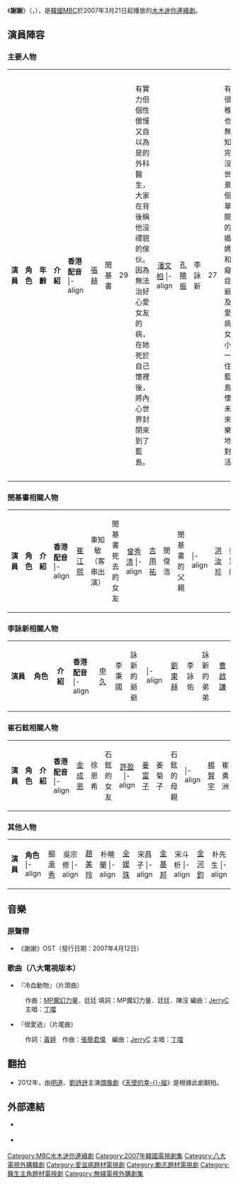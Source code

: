 {{unreferenced|time=2018-07-08T08:44:46+00:00}}
{{noteTA
|G1=KO Show
}}
{{Infobox Television
| show_name     = 謝謝
| original_name = {{lang|ko|고맙습니다}}
| image         = 謝謝.jpg|230px
| caption       = 
| genre         = 
| format        = 
| creator       = 
| developer     = 
| writer        = [[李慶熙|李慶熙]]
| director      = [[李載東|李載東]]
| creative_director = 
| presenter         = 
| starring      = [[张赫_(韩国)|張　赫]]、[[孔曉振|孔曉振]]、[[徐信愛|徐信愛]]、<br>[[申成祿|申成祿]]
| slogan        =  
| theme_music_composer = 
| opentheme            = 
| endtheme             = 
| composer             = 
| country       = {{KOR}}
| language      = [[韓語|韓語]]
| num_seasons   = <!-- or num_series -->
| num_episodes  = 16
| list_episodes = 
| executive_producer   = 
| producer             = 
| supervising_producer = 
| editor               = 
| location      = 
| runtime       = 約70分鐘（含廣告）
| company       = [[SidusHQ|IHQ]]
| distributor   = 
| channel       = [[文化廣播_(韓國)|MBC]]
| first_run     = {{KOR}}
| first_aired   = {{start date|2007|3|21}}
| last_aired    = {{end date|2007|5|10}}
| status        = 
| preceded_by   = <!--只適用於系列作品-->
| followed_by   = <!--只適用於系列作品-->
| related       = 《[[天使的幸福|天使的幸福]]》
| website       = http://www.imbc.com/broad/tv/drama/thankyou/
| production_website = 
| 中國大陸名稱 = 謝-{}-謝 
| 台灣名稱    = 謝-{}-謝你的愛
| 港澳名稱    = -{Thank You}-
| 新加坡名稱  = 谢谢你的爱
| 馬來西亞名稱= 谢谢你的爱
}}

《'''謝謝'''》（{{lang-ko|고맙습니다}}，{{lang-en|'''-{Thank You}-'''}}），是[[韓國|韓國]][[文化廣播_(韓國)|MBC]]於2007年3月21日起播放的[[MBC水木連續劇|水木迷你連續劇]]。

== 演員陣容 ==
=== 主要人物 ===
{| class="wikitable" style="width:68%"
|-style="background:cornflowerblue;color:white" align=center
|width="10%"|'''演員'''||width="10%"|'''角色'''||width="8%"|'''年齡'''||'''介紹'''||width="11%"|'''香港配音'''
|-align
|<center>[[张赫_(韩国)|張赫]]||<center>閔基書||<center>29||有實力但個性傲慢又自以為是的外科醫生，大家在背後稱他沒禮貌的傢伙。因為無法治好心愛女友的病，在她死於自己懷裡後，將內心世界封閉來到了藍島。 ||<center>[[潘文柏|潘文柏]]
|-align
|<center>[[孔曉振|孔曉振]]||<center>李詠新||<center>27||有時很幼稚，也很無知，完全沒家世背景，個性單純開朗的未婚媽媽。和患癡呆症的爺爺及患愛滋病的女兒小春一起住在藍島。懷抱未來，樂觀地面對生活。||<center>[[梁少霞|梁少霞]]
|-align
|<center>[[徐信愛|徐信愛]]||<center>李春||<center>8||就讀小學一年級。像母親一樣胸襟開闊、能言善道，又會照顧患癡呆症爺爺的早熟孩子。在輸血後意外患上愛滋病，即使流血也不能得到別人的幫助，要自己處理。 ||<center>[[何璐怡|何璐怡]]
|-align
|<center>[[申成祿|申成祿]]||<center>崔石鉉||<center>27||詠新的初戀，小春的親生父親。藍島上首屈一指的有錢人家的兒子，懂得甜言蜜語，對任何人都非常親切、謙虛。||<center>[[雷霆_(配音員)|雷霆]]
|}

=== 閔基書相關人物 ===
{| class="wikitable" style="width:68%"
|-style="background:cornflowerblue;color:white" align=center
|width="10%"|'''演員'''||width="10%"|'''角色'''||'''介紹'''||width="11%"|'''香港配音'''
|-align
|<center>[[崔江熙|崔江熙]]||<center>車知敏（客串出演）||閔基書死去的女友||<center>[[曾秀清|曾秀清]]
|-align
|<center>[[吉用祐|吉用祐]]||<center>閔俊浩||閔基書的父親||
|-align
|<center>[[洪汝珍|洪汝珍]]||<center>姜慧靜||閔基書的母親||
|}

=== 李詠新相關人物 ===
{| class="wikitable" style="width:68%"
|-style="background:cornflowerblue;color:white" align=center
|width="10%"|'''演員'''||width="10%"|'''角色'''||'''介紹'''||width="11%"|'''香港配音'''
|-align
|<center>[[申久|申久]]||<center>李秉國||詠新的爺爺||
|-align
|<center>[[劉東赫|劉東赫]]||<center>李詠佑||詠新的弟弟||<center>[[曹啟謙|曹啟謙]]
|}

=== 崔石鉉相關人物 ===
{| class="wikitable" style="width:68%"
|-style="background:cornflowerblue;color:white" align=center
|width="10%"|'''演員'''||width="10%"|'''角色'''||'''介紹'''||width="11%"|'''香港配音'''
|-align
|<center>[[金成恩|金成恩]]||<center>徐恩希||石鉉的女友||<center>[[許盈|許盈]]
|-align
|<center>[[姜富子|姜富子]]||<center>姜菊子||石鉉的母親||
|-align
|<center>[[楊賢宇|楊賢宇]]||<center>崔勇洲||石鉉的姪子||
|}

=== 其他人物 ===
{| class="wikitable" style="width:68%"
|-style="background:cornflowerblue;color:white" align=center
|width="10%"|'''演員'''||width="10%"|'''角色'''
|-align
|<center>[[柳承秀|柳承秀]]||<center> 吳宗修 
|-align
|<center>[[趙美玲|趙美玲]]||<center> 朴曉蘭   
|-align
|<center>[[全媛珠|全媛珠]]||<center> 宋昌子   
|-align
|<center>[[金基邦|金基邦]]||<center> 宋斗析    
|-align
|<center>[[金河鈞|金河鈞]]||<center> 朴先生   
|-align
|<center>[[柳妍美|柳妍美]]||<center> 寶藍
|-align
|<center>[[李寒娜|李寒娜]]||<center> 芝善   
|-align
|<center>？||<center> 泰昌
|}

== 音樂 ==
=== 原聲帶 ===
*《謝謝》OST（發行日期：2007年4月12日）
{{tracklist
| collapsed       = 
| headline        = 
| extra_column    = 演唱
| total_length    = 

| all_writing     = 
| all_lyrics      = 
| all_music       = 

| writing_credits = 
| lyrics_credits  = 
| music_credits   = 

| title1          = 謝-{}-謝_Opening Title　　
| note1           = 
| writer1         = 
| lyrics1         = 
| music1          = 
| extra1          = Various Artists
| length1         = 

| title2          = 謝-{}-謝
| note2           = 
| writer2         = 
| lyrics2         = 
| music2          = 
| extra2          = Hun 
| length2         =

| title3          = 我愛你
| note3           = 
| writer3         = 
| lyrics3         = 
| music3          = 
| extra3          = Hun 
| length3         = 

| title4          = 錄音主題 
| note4           = 
| writer4         = 
| lyrics4         = 
| music4          = 
| extra4          = Various Artists
| length4         = 

| title5          = 風吹的日子
| note5           = 
| writer5         = 
| lyrics5         = 
| music5          = 
| extra5          = Various Artists
| length5         =

| title6          = 痕跡
| note6           = 
| writer6         = 
| lyrics6         = 
| music6          = 
| extra6          = Various Artists
| length6         =

| title7          = 描繪著你的回想 
| note7           = 
| writer7         = 
| lyrics7         = 
| music7          = 
| extra7          = Various Artists
| length7         = 

| title8          = 痛切的愛
| note8           = 
| writer8         = 
| lyrics8         = 
| music8          = 
| extra8          = Various Artists
| length8         = 

| title9          = 手風琴_Theme
| note9           = 
| writer9         = 
| lyrics9         = 
| music9          = 
| extra9          = Various Artists
| length9         = 

| title10           = 悲哀的記憶 
| note10           = 
| writer10         = 
| lyrics10         = 
| music10          = 
| extra10          = Various Artists
| length10         = 

| title11          = 藍色島嶼的早晨 
| note11           = 
| writer11         = 
| lyrics11         = 
| music11          = 
| extra11          = Various Artists
| length11         = 

| title12          = 犧牲
| note12           = 
| writer12         = 
| lyrics12         = 
| music12          = 
| extra12          = Various Artists
| length12         = 

| title13          = 天使 
| note13           = 
| writer13         = 
| lyrics13         = 
| music13          = 
| extra13         = Various Artists
| length13         = 

| title14          = 作別
| note14           = 
| writer14         = 
| lyrics14         = 
| music14          = 
| extra14          = Various Artists
| length14         = 

| title15          = 祈瑞_Theme 
| note15          = 
| writer15         = 
| lyrics15         = 
| music15          = 
| extra15          = Various Artists
| length15         = 

| title16          = 如果時間流逝 
| note16          = 
| writer16         = 
| lyrics16         = 
| music16          = 
| extra16          = Various Artists
| length16         = 

| title17          = 約定 
| note17          = 
| writer17         = 
| lyrics17         = 
| music17          = 
| extra17          = Various Artists
| length17         = 

| title18          = -{謝謝}-_Ending Title  
| note18          = 
| writer18         = 
| lyrics18         = 
| music18          = 
| extra18          = Various Artists
| length18         = 
}}

=== 歌曲（八大電視版本）===
* 『冷血動物』（片頭曲）
:作曲：[[MP魔幻力量|MP魔幻力量]]．廷廷 填詞：MP魔幻力量．廷廷．陳沒 編曲：[[JerryC|JerryC]]　主唱：[[丁噹|丁噹]]

* 『很愛過』（片尾曲）
:作詞：[[黃婷|黃婷]]　作曲：[[張簡君偉|張簡君偉]]　編曲：[[JerryC|JerryC]] 主唱：[[丁噹|丁噹]]

== 翻拍 ==
*2012年，由[[明道_(藝人)|明道]]、[[劉詩詩|劉詩詩]]主演[[偶像劇|偶像劇]]《[[天使的幸福|天使的幸-{}-福]]》是根據此劇翻拍。

== 外部連結 ==
*{{official|http://www.imbc.com/broad/tv/drama/thankyou/ |韓國MBC}} {{ko}}
*{{official|http://www.gtv.com.tw/Program/B051520110209U/index.html |臺灣GTV}} {{zh-tw}}

{{電視節目的變遷
|電視台= {{KOR}} [[韓國文化廣播公司|MBC]]
|播放檔次= [[MBC水木連續劇|水木劇]]
|節目名稱= 謝-{}-謝<br />（2007年3月21日 - 2007年5月10日）
|上一節目= [[宮S|-{宮}-S]]<br />（2007年1月10日 - 2007年3月15日）
|下一節目= [[瑪莉大九攻防戰|瑪莉大九攻防戰]]<br />（2007年5月16日 - 2007年7月5日）
}}
{{電視節目的變遷
|電視台= {{HK}} [[無綫電視|無綫電視]][[翡翠台|翡翠台]]、[[高清翡翠台|高清翡翠台]]
|播放檔次= 星期六 13:15 - 14:45
|節目名稱= -{Thank You}-<br>（2008年9月6日 - 2008年12月27日）
|上一節目= [[你從哪顆星星來|你來-{}-自哪顆星]]<br>（2008年5月10日 - 2008年8月3日）
|下一節目= [[壞愛情|酷-{}-愛]]<br>（2009年1月3日 - 2009年5月16日）
}}
{{電視節目的變遷
|電視台= {{TWN}} [[八大戲劇台|八大戲劇台]]
|播放檔次= 星期一至五 21:00 - 22:00
|節目名稱= -{謝謝你的愛}-<br />（2011年2月10日 - 2011年3月16日）
|上一節目= [[不懂女人|不懂女人]]<br />（2010年12月13日 - 2011年4月7日）
|下一節目= [[笑吧！東海|笑吧！東海]]<br />（2011年3月17日 - 2011年7月6日）
}}
{{電視節目的變遷
|電視台= {{SIN}} {{MAL}} [[Oh!K_TV_ASlA|Oh!K]]
|播放檔次= 星期一 19:40 - 22:00（連播兩集）
|節目名稱= 謝謝你的愛<br />（2021年7月5日－2021年8月23日）
|上一節目= [[醜聞：極具衝擊性與不道德的事件|丑闻：非常令人震惊的不道德案件]]<br />（2021年3月1日－2021年6月28日）
|下一節目= [[May_Queen|五月女王]]<br />（2021年8月30日－2022年1月3日）
}}

{{MBC水木連續劇}}
{{SidusHQ}}
{{2011年台灣播出之韓劇}}
{{安徽卫視電視劇}}
{{DEFAULTSORT:Komabseubnita}}
[[Category:MBC水木迷你連續劇|Category:MBC水木迷你連續劇]]
[[Category:2007年韓國電視劇集|Category:2007年韓國電視劇集]]
[[Category:八大電視外購韓劇|Category:八大電視外購韓劇]]
[[Category:愛滋病題材電視劇|Category:愛滋病題材電視劇]]
[[Category:勵志題材電視劇|Category:勵志題材電視劇]]
[[Category:醫生主角題材電視劇|Category:醫生主角題材電視劇]]
[[Category:無綫電視外購劇集|Category:無綫電視外購劇集]]